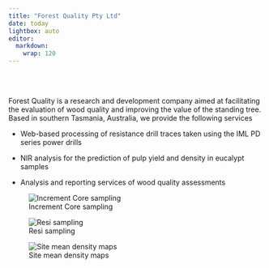 ```yaml
---
title: "Forest Quality Pty Ltd"
date: today
lightbox: auto
editor: 
  markdown: 
    wrap: 120
---
```


<br>
<br>

Forest Quality is a research and development company aimed at facilitating the evaluation of wood quality and improving the value of
the standing tree. Based in southern Tasmania, Australia, we provide the following services

-   Web-based processing of resistance drill traces taken using the IML PD series power drills

-   NIR analysis for the prediction of pulp yield and density in eucalypt samples

-   Analysis and reporting services of wood quality assessments


::: {layout-ncol=3}
![Increment Core sampling](./images/coreSampling.png)

![Resi sampling](./images/Resi_Marco.jpg)

![Site mean density maps](./images/TPPL TreeMaps.png)

:::